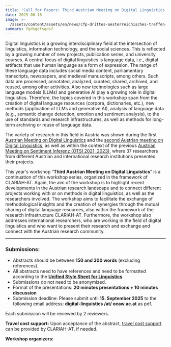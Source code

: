 ```yaml
---
title: 'Call for Papers: Third Austrian Meeting on Digital Linguistics'
date: 2025-06-18
image: >-
  /assets/content/assets/en/news/cfp-drittes-oesterreichisches-treffen-zur-digitalen-linguistik/image.png
summary: fgdsgdfsgdsf
---
```

Digital linguistics is a growing interdisciplinary field at the intersection of linguistics, information technology, and the social sciences. This is reflected by a growing number of new projects, publication series, and university courses. A central focus of digital linguistics is language data, i.e., digital artifacts that use human language as a form of expression. The range of these language data includes social media content, parliamentary transcripts, newspapers, and medieval manuscripts, among others. Such data are processed, annotated, analyzed, curated, shared, archived, and reused, among other activities. Also new technologies such as large language models (LLMs) and generative AI play a growing role in digital linguistics. Therefore, the topics covered in this workshop span from the creation of digital language resources (corpora, dictionaries, etc.), new methods (application of LLMs and generative AI), analysis of language data (e.g., semantic change detection, emotion and sentiment analysis), to the use of standards and research infrastructures, as well as methods for long-term archiving or reuse of language data.

The variety of research in this field in Austria was shown during the first [Austrian Meeting on Digital Linguistics]([https://clariah.at/en/events/digital-linguistics-recent-developments-in-austria-olt-2023/]\(https://clariah.at/en/events/digital-linguistics-recent-developments-in-austria-olt-2023/\)) and the [second Austrian meeting on Digital Linguistics](https://clariah.at/en/events/zweites-oesterreichisches-treffen-zur-digitalen-linguistik/), as well as within the context of the previous [Austrian Meeting on Sentiment Inferenz (ÖTSI 2021, 2023)](https://evsl.univie.ac.at/digital-philology/events-lectures-courses/archive/oesterreichisches-treffen-zu-sentimentinferenz-oetsi/), where 37 researchers from different Austrian and international research institutions presented their projects.&#x20;

This year's workshop “**Third Austrian Meeting on Digital Linguistics**” is a continuation of this workshop series, organized in the framework of CLARIAH-AT. Again, the aim of the workshop is to highlight recent developments in the Austrian research landscape and to connect different projects working with or on methods in digital linguistics, as well as the researchers involved. The workshop aims to facilitate the exchange of methodological insights and the creation of synergies through the mutual sharing of digital language resources, also within the framework of the research infrastructure CLARIAH-AT. Furthermore, the workshop also addresses international researchers, who are working in the field of digital linguistics and who want to present their research and exchange and connect with the Austrian research community.

---

### **Submissions:**

* Abstracts should be between **150 and 300 words** (excluding references).
* All abstracts need to have references and need to be formatted according to the [**Unified Style Sheet for Linguistics**](https://clas.wayne.edu/linguistics/resources/style).
* Submissions do not need to be anonymized.
* Format of the presentations: **20 minutes presentations + 10 minutes discussion**
* Submission deadline: Please submit until **15. September 2025** to the following email address: **digital-linguistics /at/ oeaw\.ac.at** as pdf.

Each submission will be reviewed by 2 reviewers.

**Travel cost support:** Upon acceptance of the abstract, [travel cost support](https://clariah.at/en/funding-opportunities-for-junior-researcher/) can be provided by CLARIAH-AT, if needed.

**Workshop organizers:**



